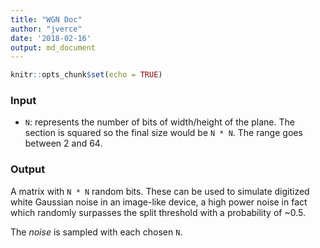 ```yaml
---
title: "WGN Doc"
author: "jverce"
date: '2018-02-16'
output: md_document
---
```


```r
knitr::opts_chunk$set(echo = TRUE)
```

### Input

- `N`: represents the number of bits of width/height of the plane. The section
is squared so the final size would be `N * N`. The range goes between 2 and 64.

### Output

A matrix with `N * N` random bits. These can be used to simulate digitized white Gaussian noise
in an image-like device, a high power noise in fact which randomly surpasses the split threshold
with a probability of ~0.5.

The _noise_ is sampled with each chosen `N`.
